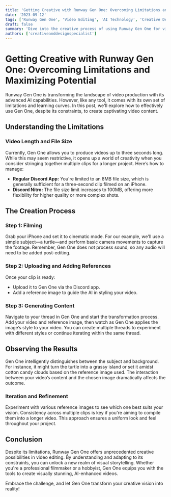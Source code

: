 ```yaml
---
title: 'Getting Creative with Runway Gen One: Overcoming Limitations and Maximizing Potential'
date: '2023-09-12'
tags: ['Runway Gen One', 'Video Editing', 'AI Technology', 'Creative Design']
draft: false
summary: 'Dive into the creative process of using Runway Gen One for video editing. Learn how to navigate its limitations, such as video length and file size, and effectively use this AI tool to produce stunning visual content.'
authors: ['creativeanddesignspecialist']
---
```


# Getting Creative with Runway Gen One: Overcoming Limitations and Maximizing Potential

Runway Gen One is transforming the landscape of video production with its advanced AI capabilities. However, like any tool, it comes with its own set of limitations and learning curves. In this post, we'll explore how to effectively use Gen One, despite its constraints, to create captivating video content.

## Understanding the Limitations

### Video Length and File Size

Currently, Gen One allows you to produce videos up to three seconds long. While this may seem restrictive, it opens up a world of creativity when you consider stringing together multiple clips for a longer project. Here’s how to manage:

- **Regular Discord App:** You're limited to an 8MB file size, which is generally sufficient for a three-second clip filmed on an iPhone.
- **Discord Nitro:** The file size limit increases to 100MB, offering more flexibility for higher quality or more complex shots.

## The Creation Process

### Step 1: Filming

Grab your iPhone and set it to cinematic mode. For our example, we'll use a simple subject—a turtle—and perform basic camera movements to capture the footage. Remember, Gen One does not process sound, so any audio will need to be added post-editing.

### Step 2: Uploading and Adding References

Once your clip is ready:
- Upload it to Gen One via the Discord app.
- Add a reference image to guide the AI in styling your video.

### Step 3: Generating Content

Navigate to your thread in Gen One and start the transformation process. Add your video and reference image, then watch as Gen One applies the image’s style to your video. You can create multiple threads to experiment with different styles or continue iterating within the same thread.

## Observing the Results

Gen One intelligently distinguishes between the subject and background. For instance, it might turn the turtle into a grassy island or set it amidst cotton candy clouds based on the reference image used. The interaction between your video’s content and the chosen image dramatically affects the outcome.

### Iteration and Refinement

Experiment with various reference images to see which one best suits your vision. Consistency across multiple clips is key if you're aiming to compile them into a longer video. This approach ensures a uniform look and feel throughout your project.

## Conclusion

Despite its limitations, Runway Gen One offers unprecedented creative possibilities in video editing. By understanding and adapting to its constraints, you can unlock a new realm of visual storytelling. Whether you're a professional filmmaker or a hobbyist, Gen One equips you with the tools to create visually stunning, AI-enhanced videos.

Embrace the challenge, and let Gen One transform your creative vision into reality!

